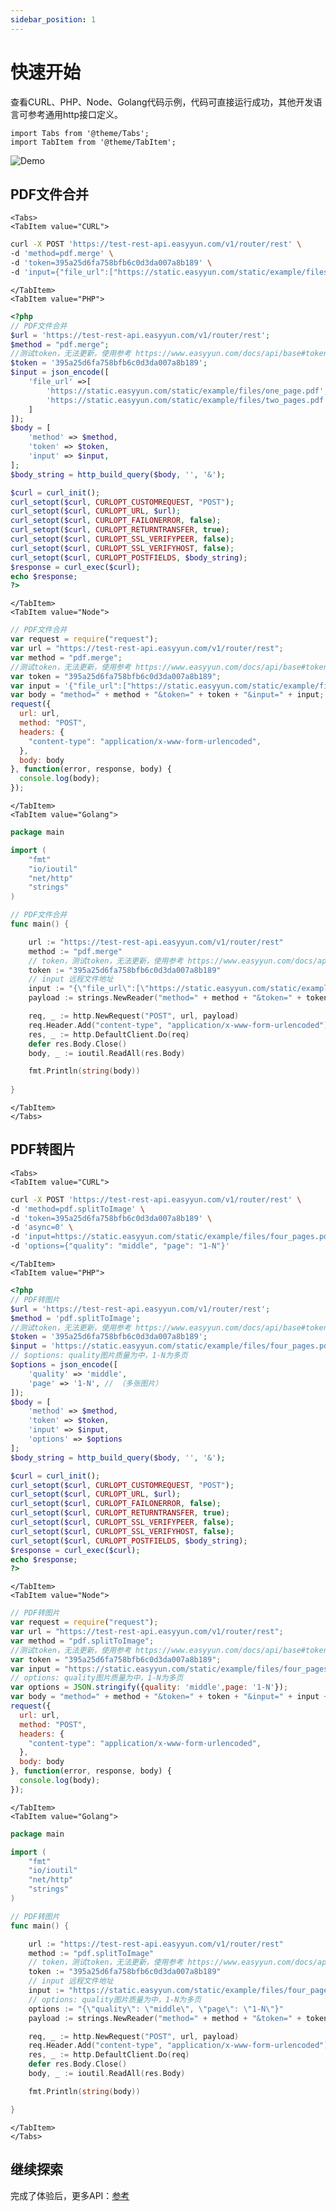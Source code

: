 ```yaml
---
sidebar_position: 1
---
```


# 快速开始

查看CURL、PHP、Node、Golang代码示例，代码可直接运行成功，其他开发语言可参考通用http接口定义。

```mdx-code-block
import Tabs from '@theme/Tabs';
import TabItem from '@theme/TabItem';
```

![Demo](/img/curl.gif)

## PDF文件合并

```mdx-code-block
<Tabs>
<TabItem value="CURL">
```

```bash
curl -X POST 'https://test-rest-api.easyyun.com/v1/router/rest' \
-d 'method=pdf.merge' \
-d 'token=395a25d6fa758bfb6c0d3da007a8b189' \
-d 'input={"file_url":["https://static.easyyun.com/static/example/files/one_page.pdf","https://static.easyyun.com/static/example/files/two_pages.pdf"]}'
```

```mdx-code-block
</TabItem>
<TabItem value="PHP">
```

```php
<?php
// PDF文件合并
$url = 'https://test-rest-api.easyyun.com/v1/router/rest';
$method = "pdf.merge";
//测试token，无法更新，使用参考 https://www.easyyun.com/docs/api/base#token
$token = '395a25d6fa758bfb6c0d3da007a8b189';
$input = json_encode([
    'file_url' =>[
        'https://static.easyyun.com/static/example/files/one_page.pdf',
        'https://static.easyyun.com/static/example/files/two_pages.pdf'
    ]
]);
$body = [
    'method' => $method,
    'token' => $token,
    'input' => $input,
];
$body_string = http_build_query($body, '', '&');

$curl = curl_init();
curl_setopt($curl, CURLOPT_CUSTOMREQUEST, "POST");
curl_setopt($curl, CURLOPT_URL, $url);
curl_setopt($curl, CURLOPT_FAILONERROR, false);
curl_setopt($curl, CURLOPT_RETURNTRANSFER, true);
curl_setopt($curl, CURLOPT_SSL_VERIFYPEER, false);
curl_setopt($curl, CURLOPT_SSL_VERIFYHOST, false);
curl_setopt($curl, CURLOPT_POSTFIELDS, $body_string);
$response = curl_exec($curl);
echo $response;
?>
```

```mdx-code-block
</TabItem>
<TabItem value="Node">
```

```js
// PDF文件合并
var request = require("request");
var url = "https://test-rest-api.easyyun.com/v1/router/rest";
var method = "pdf.merge";
//测试token，无法更新，使用参考 https://www.easyyun.com/docs/api/base#token
var token = "395a25d6fa758bfb6c0d3da007a8b189";
var input = '{"file_url":["https://static.easyyun.com/static/example/files/one_page.pdf","https://static.easyyun.com/static/example/files/two_pages.pdf"]}';
var body = "method=" + method + "&token=" + token + "&input=" + input;
request({
  url: url,
  method: "POST",
  headers: {
    "content-type": "application/x-www-form-urlencoded",
  },
  body: body
}, function(error, response, body) {
  console.log(body);
});

```

```mdx-code-block
</TabItem>
<TabItem value="Golang">
```

```go
package main

import (
	"fmt"
	"io/ioutil"
	"net/http"
	"strings"
)

// PDF文件合并
func main() {

	url := "https://test-rest-api.easyyun.com/v1/router/rest"
	method := "pdf.merge"
	// token，测试token，无法更新，使用参考 https://www.easyyun.com/docs/api/base#token
	token := "395a25d6fa758bfb6c0d3da007a8b189"
	// input 远程文件地址
	input := "{\"file_url\":[\"https://static.easyyun.com/static/example/files/one_page.pdf\",\"https://static.easyyun.com/static/example/files/two_pages.pdf\"]}"
	payload := strings.NewReader("method=" + method + "&token=" + token + "&input=" + input)

	req, _ := http.NewRequest("POST", url, payload)
	req.Header.Add("content-type", "application/x-www-form-urlencoded")
	res, _ := http.DefaultClient.Do(req)
	defer res.Body.Close()
	body, _ := ioutil.ReadAll(res.Body)

	fmt.Println(string(body))
	
}

```

```mdx-code-block
</TabItem>
</Tabs>
```



## PDF转图片

```mdx-code-block
<Tabs>
<TabItem value="CURL">
```

```bash
curl -X POST 'https://test-rest-api.easyyun.com/v1/router/rest' \
-d 'method=pdf.splitToImage' \
-d 'token=395a25d6fa758bfb6c0d3da007a8b189' \
-d 'async=0' \
-d 'input=https://static.easyyun.com/static/example/files/four_pages.pdf' \
-d 'options={"quality": "middle", "page": "1-N"}'
```

```mdx-code-block
</TabItem>
<TabItem value="PHP">
```

```php
<?php
// PDF转图片
$url = 'https://test-rest-api.easyyun.com/v1/router/rest';
$method = 'pdf.splitToImage';
//测试token，无法更新，使用参考 https://www.easyyun.com/docs/api/base#token
$token = '395a25d6fa758bfb6c0d3da007a8b189';
$input = 'https://static.easyyun.com/static/example/files/four_pages.pdf';
// $options: quality图片质量为中，1-N为多页
$options = json_encode([
    'quality' => 'middle',
    'page' => '1-N', // （多张图片）
]);
$body = [
    'method' => $method,
    'token' => $token,
    'input' => $input,
    'options' => $options
];
$body_string = http_build_query($body, '', '&');

$curl = curl_init();
curl_setopt($curl, CURLOPT_CUSTOMREQUEST, "POST");
curl_setopt($curl, CURLOPT_URL, $url);
curl_setopt($curl, CURLOPT_FAILONERROR, false);
curl_setopt($curl, CURLOPT_RETURNTRANSFER, true);
curl_setopt($curl, CURLOPT_SSL_VERIFYPEER, false);
curl_setopt($curl, CURLOPT_SSL_VERIFYHOST, false);
curl_setopt($curl, CURLOPT_POSTFIELDS, $body_string);
$response = curl_exec($curl);
echo $response;
?>
```

```mdx-code-block
</TabItem>
<TabItem value="Node">
```

```js
// PDF转图片
var request = require("request");
var url = "https://test-rest-api.easyyun.com/v1/router/rest";
var method = "pdf.splitToImage";
//测试token，无法更新，使用参考 https://www.easyyun.com/docs/api/base#token
var token = "395a25d6fa758bfb6c0d3da007a8b189";
var input = "https://static.easyyun.com/static/example/files/four_pages.pdf";
// options: quality图片质量为中，1-N为多页
var options = JSON.stringify({quality: 'middle',page: '1-N'});
var body = "method=" + method + "&token=" + token + "&input=" + input + "&options=" + options;
request({
  url: url,
  method: "POST",
  headers: {
    "content-type": "application/x-www-form-urlencoded",
  },
  body: body
}, function(error, response, body) {
  console.log(body);
});

```

```mdx-code-block
</TabItem>
<TabItem value="Golang">
```

```go
package main

import (
	"fmt"
	"io/ioutil"
	"net/http"
	"strings"
)

// PDF转图片
func main() {

	url := "https://test-rest-api.easyyun.com/v1/router/rest"
	method := "pdf.splitToImage"
	// token，测试token，无法更新，使用参考 https://www.easyyun.com/docs/api/base#token
	token := "395a25d6fa758bfb6c0d3da007a8b189"
	// input 远程文件地址
	input := "https://static.easyyun.com/static/example/files/four_pages.pdf"
	// options: quality图片质量为中，1-N为多页
	options := "{\"quality\": \"middle\", \"page\": \"1-N\"}"
	payload := strings.NewReader("method=" + method + "&token=" + token + "&input=" + input + "&options=" + options)

	req, _ := http.NewRequest("POST", url, payload)
	req.Header.Add("content-type", "application/x-www-form-urlencoded")
	res, _ := http.DefaultClient.Do(req)
	defer res.Body.Close()
	body, _ := ioutil.ReadAll(res.Body)

	fmt.Println(string(body))

}

```

```mdx-code-block
</TabItem>
</Tabs>
```

## 继续探索

完成了体验后，更多API：[参考](/docs/api/base)



